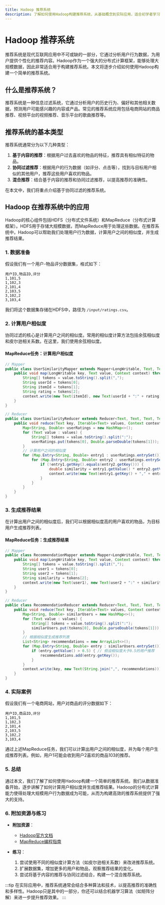 ```yaml
---
title: Hadoop 推荐系统
description: 了解如何使用Hadoop构建推荐系统，从基础概念到实际应用，适合初学者学习。
---
```


# Hadoop 推荐系统

推荐系统是现代互联网应用中不可或缺的一部分，它通过分析用户行为数据，为用户提供个性化的推荐内容。Hadoop作为一个强大的分布式计算框架，能够处理大规模数据，因此非常适合用于构建推荐系统。本文将逐步介绍如何使用Hadoop构建一个简单的推荐系统。

## 什么是推荐系统？

推荐系统是一种信息过滤系统，它通过分析用户的历史行为、偏好和其他相关数据，预测用户可能感兴趣的内容或产品。常见的推荐系统应用包括电商网站的商品推荐、视频平台的视频推荐、音乐平台的歌曲推荐等。

## 推荐系统的基本类型

推荐系统通常分为以下几种类型：

1. **基于内容的推荐**：根据用户过去喜欢的物品的特征，推荐具有相似特征的物品。
2. **协同过滤推荐**：根据用户的行为数据（如评分、点击等），找到与目标用户相似的其他用户，推荐这些用户喜欢的物品。
3. **混合推荐**：结合基于内容的推荐和协同过滤推荐，以提高推荐的准确性。

在本文中，我们将重点介绍基于协同过滤的推荐系统。

## Hadoop 在推荐系统中的应用

Hadoop的核心组件包括HDFS（分布式文件系统）和MapReduce（分布式计算框架）。HDFS用于存储大规模数据，而MapReduce用于处理这些数据。在推荐系统中，Hadoop可以帮助我们处理用户行为数据，计算用户之间的相似度，并生成推荐结果。

### 1. 数据准备

假设我们有一个用户-物品评分数据集，格式如下：

```
用户ID,物品ID,评分
1,101,5
1,102,3
2,101,4
2,103,5
3,102,2
3,103,4
```

我们将这个数据集存储在HDFS中，路径为 `/input/ratings.csv`。

### 2. 计算用户相似度

协同过滤的核心是计算用户之间的相似度。常用的相似度计算方法包括余弦相似度和皮尔逊相关系数。在这里，我们使用余弦相似度。

#### MapReduce任务：计算用户相似度

```java
// Mapper
public class UserSimilarityMapper extends Mapper<LongWritable, Text, Text, Text> {
    public void map(LongWritable key, Text value, Context context) throws IOException, InterruptedException {
        String[] tokens = value.toString().split(",");
        String userId = tokens[0];
        String itemId = tokens[1];
        String rating = tokens[2];
        context.write(new Text(itemId), new Text(userId + ":" + rating));
    }
}

// Reducer
public class UserSimilarityReducer extends Reducer<Text, Text, Text, Text> {
    public void reduce(Text key, Iterable<Text> values, Context context) throws IOException, InterruptedException {
        Map<String, Double> userRatings = new HashMap<>();
        for (Text value : values) {
            String[] tokens = value.toString().split(":");
            userRatings.put(tokens[0], Double.parseDouble(tokens[1]));
        }
        // 计算用户之间的相似度
        for (Map.Entry<String, Double> entry1 : userRatings.entrySet()) {
            for (Map.Entry<String, Double> entry2 : userRatings.entrySet()) {
                if (!entry1.getKey().equals(entry2.getKey())) {
                    double similarity = entry1.getValue() * entry2.getValue();
                    context.write(new Text(entry1.getKey() + "," + entry2.getKey()), new Text(String.valueOf(similarity)));
                }
            }
        }
    }
}
```

### 3. 生成推荐结果

在计算出用户之间的相似度后，我们可以根据相似度高的用户喜欢的物品，为目标用户生成推荐列表。

#### MapReduce任务：生成推荐结果

```java
// Mapper
public class RecommendationMapper extends Mapper<LongWritable, Text, Text, Text> {
    public void map(LongWritable key, Text value, Context context) throws IOException, InterruptedException {
        String[] tokens = value.toString().split(",");
        String user1 = tokens[0];
        String user2 = tokens[1];
        String similarity = tokens[2];
        context.write(new Text(user1), new Text(user2 + ":" + similarity));
    }
}

// Reducer
public class RecommendationReducer extends Reducer<Text, Text, Text, Text> {
    public void reduce(Text key, Iterable<Text> values, Context context) throws IOException, InterruptedException {
        Map<String, Double> similarUsers = new HashMap<>();
        for (Text value : values) {
            String[] tokens = value.toString().split(":");
            similarUsers.put(tokens[0], Double.parseDouble(tokens[1]));
        }
        // 根据相似度生成推荐列表
        List<String> recommendations = new ArrayList<>();
        for (Map.Entry<String, Double> entry : similarUsers.entrySet()) {
            if (entry.getValue() > 0.5) { // 假设相似度大于0.5的用户推荐
                recommendations.add(entry.getKey());
            }
        }
        context.write(key, new Text(String.join(",", recommendations)));
    }
}
```

### 4. 实际案例

假设我们有一个电商网站，用户对商品的评分数据如下：

```
用户ID,商品ID,评分
1,101,5
1,102,3
2,101,4
2,103,5
3,102,2
3,103,4
```

通过上述MapReduce任务，我们可以计算出用户之间的相似度，并为每个用户生成推荐列表。例如，用户1可能会收到用户2喜欢的商品103的推荐。

### 5. 总结

通过本文，我们了解了如何使用Hadoop构建一个简单的推荐系统。我们从数据准备开始，逐步讲解了如何计算用户相似度并生成推荐结果。Hadoop的分布式计算能力使得处理大规模用户行为数据成为可能，从而为构建高效的推荐系统提供了强大的支持。

### 6. 附加资源与练习

- **附加资源**：
  - [Hadoop官方文档](https://hadoop.apache.org/docs/current/)
  - [MapReduce编程指南](https://hadoop.apache.org/docs/current/hadoop-mapreduce-client/hadoop-mapreduce-client-core/MapReduceTutorial.html)

- **练习**：
  1. 尝试使用不同的相似度计算方法（如皮尔逊相关系数）来改进推荐系统。
  2. 扩展数据集，增加更多的用户和物品，观察推荐结果的变化。
  3. 尝试将基于内容的推荐与协同过滤结合，构建一个混合推荐系统。

:::tip
在实际应用中，推荐系统通常会结合多种算法和技术，以提高推荐的准确性和多样性。Hadoop只是其中的一部分，你还可以结合机器学习算法（如矩阵分解）来进一步提升推荐效果。
:::